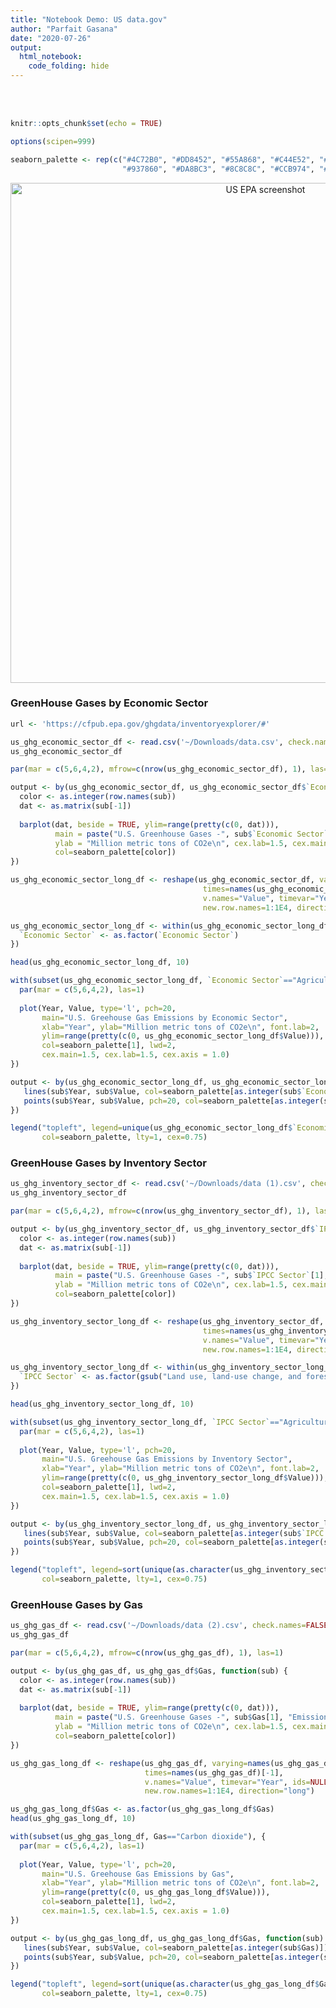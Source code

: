 ```yaml
---
title: "Notebook Demo: US data.gov"
author: "Parfait Gasana"
date: "2020-07-26"
output: 
  html_notebook:
    code_folding: hide
---
```


<style type="text/css">
.main-container {
  max-width: 1200px;
  margin-left: auto;
  margin-right: auto;
}
</style>

<br/>
<br/>

```r
knitr::opts_chunk$set(echo = TRUE)

options(scipen=999)

seaborn_palette <- rep(c("#4C72B0", "#DD8452", "#55A868", "#C44E52", "#8172B3",
                         "#937860", "#DA8BC3", "#8C8C8C", "#CCB974", "#64B5CD"), 4)
```

<div style="text-align:center"><img src="images/US_EPA_GHG_Data_Explorer.png" alt="US EPA screenshot" width=800px"/></div>

### GreenHouse Gases by Economic Sector

```r
url <- 'https://cfpub.epa.gov/ghgdata/inventoryexplorer/#'

us_ghg_economic_sector_df <- read.csv('~/Downloads/data.csv', check.names=FALSE)
us_ghg_economic_sector_df
```

```r
par(mar = c(5,6,4,2), mfrow=c(nrow(us_ghg_economic_sector_df), 1), las=1)

output <- by(us_ghg_economic_sector_df, us_ghg_economic_sector_df$`Economic Sector`, function(sub) {
  color <- as.integer(row.names(sub))
  dat <- as.matrix(sub[-1])
  
  barplot(dat, beside = TRUE, ylim=range(pretty(c(0, dat))),
          main = paste("U.S. Greenhouse Gases -", sub$`Economic Sector`[1], "Emissions"),
          ylab = "Million metric tons of CO2e\n", cex.lab=1.5, cex.main=1.8, cex.axis=1.5,
          col=seaborn_palette[color])
})
```

```r
us_ghg_economic_sector_long_df <- reshape(us_ghg_economic_sector_df, varying=names(us_ghg_economic_sector_df)[-1], 
                                           times=names(us_ghg_economic_sector_df)[-1],
                                           v.names="Value", timevar="Year", ids=NULL,
                                           new.row.names=1:1E4, direction="long")

us_ghg_economic_sector_long_df <- within(us_ghg_economic_sector_long_df, {
  `Economic Sector` <- as.factor(`Economic Sector`)
})

head(us_ghg_economic_sector_long_df, 10)
```

```r

with(subset(us_ghg_economic_sector_long_df, `Economic Sector`=="Agriculture"), {
  par(mar = c(5,6,4,2), las=1)
  
  plot(Year, Value, type='l', pch=20,
       main="U.S. Greehouse Gas Emissions by Economic Sector",
       xlab="Year", ylab="Million metric tons of CO2e\n", font.lab=2,
       ylim=range(pretty(c(0, us_ghg_economic_sector_long_df$Value))),
       col=seaborn_palette[1], lwd=2, 
       cex.main=1.5, cex.lab=1.5, cex.axis = 1.0)
})

output <- by(us_ghg_economic_sector_long_df, us_ghg_economic_sector_long_df$`Economic Sector`, function(sub) {
   lines(sub$Year, sub$Value, col=seaborn_palette[as.integer(sub$`Economic Sector`)])  
   points(sub$Year, sub$Value, pch=20, col=seaborn_palette[as.integer(sub$`Economic Sector`)]) 
})

legend("topleft", legend=unique(us_ghg_economic_sector_long_df$`Economic Sector`),
       col=seaborn_palette, lty=1, cex=0.75)

```

### GreenHouse Gases by Inventory Sector

```r
us_ghg_inventory_sector_df <- read.csv('~/Downloads/data (1).csv', check.names=FALSE)
us_ghg_inventory_sector_df
```

```r
par(mar = c(5,6,4,2), mfrow=c(nrow(us_ghg_inventory_sector_df), 1), las=1)

output <- by(us_ghg_inventory_sector_df, us_ghg_inventory_sector_df$`IPCC Sector`, function(sub) {
  color <- as.integer(row.names(sub))
  dat <- as.matrix(sub[-1])
  
  barplot(dat, beside = TRUE, ylim=range(pretty(c(0, dat))),
          main = paste("U.S. Greenhouse Gases -", sub$`IPCC Sector`[1], "Emissions"),
          ylab = "Million metric tons of CO2e\n", cex.lab=1.5, cex.main=1.8, cex.axis=1.5,
          col=seaborn_palette[color])
})
```
```r
us_ghg_inventory_sector_long_df <- reshape(us_ghg_inventory_sector_df, varying=names(us_ghg_inventory_sector_df)[-1], 
                                           times=names(us_ghg_inventory_sector_df)[-1],
                                           v.names="Value", timevar="Year", ids=NULL,
                                           new.row.names=1:1E4, direction="long")

us_ghg_inventory_sector_long_df <- within(us_ghg_inventory_sector_long_df, {
  `IPCC Sector` <- as.factor(gsub("Land use, land-use change, and forestry", "Land use, etc.", `IPCC Sector`))
})

head(us_ghg_inventory_sector_long_df, 10)
```

```r

with(subset(us_ghg_inventory_sector_long_df, `IPCC Sector`=="Agriculture"), {
  par(mar = c(5,6,4,2), las=1)
  
  plot(Year, Value, type='l', pch=20,
       main="U.S. Greehouse Gas Emissions by Inventory Sector",
       xlab="Year", ylab="Million metric tons of CO2e\n", font.lab=2,
       ylim=range(pretty(c(0, us_ghg_inventory_sector_long_df$Value))),
       col=seaborn_palette[1], lwd=2, 
       cex.main=1.5, cex.lab=1.5, cex.axis = 1.0)
})

output <- by(us_ghg_inventory_sector_long_df, us_ghg_inventory_sector_long_df$`IPCC Sector`, function(sub) {
   lines(sub$Year, sub$Value, col=seaborn_palette[as.integer(sub$`IPCC Sector`)])  
   points(sub$Year, sub$Value, pch=20, col=seaborn_palette[as.integer(sub$`IPCC Sector`)])  
})

legend("topleft", legend=sort(unique(as.character(us_ghg_inventory_sector_long_df$`IPCC Sector`))),
       col=seaborn_palette, lty=1, cex=0.75)

```


### GreenHouse Gases by Gas

```r
us_ghg_gas_df <- read.csv('~/Downloads/data (2).csv', check.names=FALSE)
us_ghg_gas_df 
```

```r
par(mar = c(5,6,4,2), mfrow=c(nrow(us_ghg_gas_df), 1), las=1)

output <- by(us_ghg_gas_df, us_ghg_gas_df$Gas, function(sub) {
  color <- as.integer(row.names(sub))
  dat <- as.matrix(sub[-1])
  
  barplot(dat, beside = TRUE, ylim=range(pretty(c(0, dat))),
          main = paste("U.S. Greenhouse Gases -", sub$Gas[1], "Emissions"),
          ylab = "Million metric tons of CO2e\n", cex.lab=1.5, cex.main=1.8, cex.axis=1.5,
          col=seaborn_palette[color])
})
```


```r
us_ghg_gas_long_df <- reshape(us_ghg_gas_df, varying=names(us_ghg_gas_df)[-1], 
                              times=names(us_ghg_gas_df)[-1],
                              v.names="Value", timevar="Year", ids=NULL,
                              new.row.names=1:1E4, direction="long")

us_ghg_gas_long_df$Gas <- as.factor(us_ghg_gas_long_df$Gas)
head(us_ghg_gas_long_df, 10)
```

```r

with(subset(us_ghg_gas_long_df, Gas=="Carbon dioxide"), {
  par(mar = c(5,6,4,2), las=1)
  
  plot(Year, Value, type='l', pch=20,
       main="U.S. Greehouse Gas Emissions by Gas",
       xlab="Year", ylab="Million metric tons of CO2e\n", font.lab=2,
       ylim=range(pretty(c(0, us_ghg_gas_long_df$Value))),
       col=seaborn_palette[1], lwd=2, 
       cex.main=1.5, cex.lab=1.5, cex.axis = 1.0)
})

output <- by(us_ghg_gas_long_df, us_ghg_gas_long_df$Gas, function(sub) {
   lines(sub$Year, sub$Value, col=seaborn_palette[as.integer(sub$Gas)])  
   points(sub$Year, sub$Value, pch=20, col=seaborn_palette[as.integer(sub$Gas)])  
})

legend("topleft", legend=sort(unique(as.character(us_ghg_gas_long_df$Gas))),
       col=seaborn_palette, lty=1, cex=0.75)
```


<br/>
<br/>
<br/>

